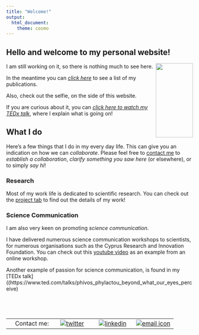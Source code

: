 ```yaml
---
title: "Welcome!"
output:
  html_document:
    theme: cosmo
---
```

Hello and welcome to my personal website!
---

<img align="right" width="100" height="200" src="selfillussion.jpg">


I am still working on it, so there is nothing much to see here.

In the meantime you can [*click here*](https://phivph.github.io/publications.html) to see a list of my publications.

Also, check out the selfie, on the side of this website. 

If you are curious about it, you can [*click here to watch my TEDx talk*](https://www.ted.com/talks/phivos_phylactou_beyond_what_our_eyes_perceive "Beyond what our Eyes Perceive"), where I explain what is going on! 

## What I do {.tabset}
Here's a few things that I do in my every day life. 
This can give you an indication on how we can *collaborate*.
Please feel free to [contact me](https://phivph.github.io/contact.html) to *establish a collaboration*, *clarify something you saw here* (or elsewhere), or to simply *say hi*!

### Research
Most of my work life is dedicated to scientific research. 
You can check out the [project tab](https://phivph.github.io/projects.html) to find out the details of my work!

### Science Communication
I am also very keen on promoting *science communication*. 

I have delivered numerous science communication workshops to scientists, for numerous organisations such as the Cyprus Research and Innovation Foundation. You can check out this [youtube video](https://youtu.be/aT99vnwat8U) as an example from an online workshop.

Another example of passion for science communication, is found in my [TEDx talk]((https://www.ted.com/talks/phivos_phylactou_beyond_what_our_eyes_perceive) 


 <br>
---

|         |        |        |        |
|--------:|:------:|:------:|:------:| 
|Contact me:|[![twitter](/files/twitterLogo.png)](https://twitter.com/phivph)|[![linkedin](/files/linkedInLogo.png)](https://www.linkedin.com/in/phivos-phylactou-137113176/)|[![email icon](/files/emailLogo.png)](mailto:pp.phylactou@edu.cut.ac.cy)|
